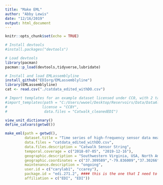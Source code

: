```yaml
---
title: "Make EML"
author: "Abby Lewis"
date: "12/16/2019"
output: html_document
---
```


```r
knitr::opts_chunk$set(echo = TRUE)
```

```r
# Install devtools
#install.packages("devtools")

# Load devtools
library(pacman)
pacman::p_load(devtools,tidyverse,lubridate)

# Install and load EMLassemblyline
install_github("EDIorg/EMLassemblyline")
library(EMLassemblyline)
cat <- read.csv("./catdata_edited_withDO.csv")

# Import templates for an example dataset licensed under CC0, with 2 tables located in at "path"
#import_templates(path = "C:/Users/wwoel/Desktop/Reservoirs/Data/DataAlreadyUploadedToEDI/EDIProductionFiles/MakeEMLCatwalk",
#                license = "CCBY",
#                 data.files = "Catwalk_cleanedEDI")

view_unit_dictionary()
define_catvars(getwd())

make_eml(path = getwd(),
         dataset.title = "Time series of high-frequency sensor data measuring water temperature, dissolved oxygen, conductivity, specific conductivity, total dissolved solids, chlorophyll a, phycocyanin, and fluorescent dissolved organic matter at discrete depths in Falling Creek Reservoir, Virginia, USA in 2018",
         data.files = "catdata_edited_withDO.csv",
         data.files.description = "Catwalk Sensor String",
         temporal.coverage = c("2018-07-05", "2019-12-16"),
         geographic.description = "Southwestern Virginia, USA, North America",
         geographic.coordinates = c("37.309589","-79.836009","37.30266","-79.839249"),
         maintenance.description = "ongoing",
         user.id = c("carylab1", "ccarey"),
         package.id = "edi.271.2", #### this is the one that I need to change!!!
         affiliation = c("EDI", "EDI"))
```

